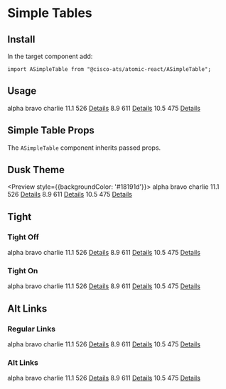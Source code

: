 

<Meta title="Components/Simple Tables" component={ASimpleTable} />

# Simple Tables

## Install

In the target component add:

```
import ASimpleTable from "@cisco-ats/atomic-react/ASimpleTable";
```

## Usage

<Preview>
  <Story name="usage-1">
    <AApp>
      <ASimpleTable striped tight>
        <thead>
          <tr>
            <th className="text-capitalize">alpha</th>
            <th className="text-capitalize text-align-center">bravo</th>
            <th className="text-capitalize text-align-center">charlie</th>
          </tr>
        </thead>
        <tbody>
          <tr>
            <td>11.1</td>
            <td className="text-align-center">526</td>
            <td className="text-align-right"><a href="/" target="_blank">Details</a></td>
          </tr>
          <tr>
            <td>8.9</td>
            <td className="text-align-center">611</td>
            <td className="text-align-right"><a href="/" target="_blank">Details</a></td>
          </tr>
          <tr>
            <td>10.5</td>
            <td className="text-align-center">475</td>
            <td className="text-align-right"><a href="/" target="_blank">Details</a></td>
          </tr>
        </tbody>
      </ASimpleTable>
    </AApp>
  </Story>
</Preview>

## Simple Table Props

The `ASimpleTable` component inherits passed props.

<Props of={ASimpleTable} />

## Dusk Theme

<Preview style={{backgroundColor: '#18191d'}}>
  <Story name="dusk-1">
    <AApp defaultTheme="dusk">
      <ASimpleTable striped tight>
        <thead>
          <tr>
            <th className="text-capitalize">alpha</th>
            <th className="text-capitalize text-align-center">bravo</th>
            <th className="text-capitalize text-align-center">charlie</th>
          </tr>
        </thead>
        <tbody>
          <tr>
            <td>11.1</td>
            <td className="text-align-center">526</td>
            <td className="text-align-right"><a href="/" target="_blank">Details</a></td>
          </tr>
          <tr>
            <td>8.9</td>
            <td className="text-align-center">611</td>
            <td className="text-align-right"><a href="/" target="_blank">Details</a></td>
          </tr>
          <tr>
            <td>10.5</td>
            <td className="text-align-center">475</td>
            <td className="text-align-right"><a href="/" target="_blank">Details</a></td>
          </tr>
        </tbody>
      </ASimpleTable>
    </AApp>
  </Story>
</Preview>

## Tight

<Preview>
  <Story name="tight-1">
    <AApp>
      <div className="pr-4">
        <h3>Tight Off</h3>
        <ASimpleTable>
          <thead>
            <tr>
              <th className="text-capitalize">alpha</th>
              <th className="text-capitalize text-align-center">bravo</th>
              <th className="text-capitalize text-align-center">charlie</th>
            </tr>
          </thead>
          <tbody>
            <tr>
              <td>11.1</td>
              <td className="text-align-center">526</td>
              <td className="text-align-right"><a href="/" target="_blank">Details</a></td>
            </tr>
            <tr>
              <td>8.9</td>
              <td className="text-align-center">611</td>
              <td className="text-align-right"><a href="/" target="_blank">Details</a></td>
            </tr>
            <tr>
              <td>10.5</td>
              <td className="text-align-center">475</td>
              <td className="text-align-right"><a href="/" target="_blank">Details</a></td>
            </tr>
          </tbody>
        </ASimpleTable>
      </div>
    </AApp>
  </Story>
  <Story name="tight-2">
    <AApp>
      <h3>Tight On</h3>
      <ASimpleTable tight>
        <thead>
          <tr>
            <th className="text-capitalize">alpha</th>
            <th className="text-capitalize text-align-center">bravo</th>
            <th className="text-capitalize text-align-center">charlie</th>
          </tr>
        </thead>
        <tbody>
          <tr>
            <td>11.1</td>
            <td className="text-align-center">526</td>
            <td className="text-align-right"><a href="/" target="_blank">Details</a></td>
          </tr>
          <tr>
            <td>8.9</td>
            <td className="text-align-center">611</td>
            <td className="text-align-right"><a href="/" target="_blank">Details</a></td>
          </tr>
          <tr>
            <td>10.5</td>
            <td className="text-align-center">475</td>
            <td className="text-align-right"><a href="/" target="_blank">Details</a></td>
          </tr>
        </tbody>
      </ASimpleTable>
    </AApp>
  </Story>
</Preview>

## Alt Links

<Preview>
  <Story name="alt-links-1">
    <AApp>
      <div className="pr-4">
        <h3>Regular Links</h3>
        <ASimpleTable>
          <thead>
            <tr>
              <th className="text-capitalize">alpha</th>
              <th className="text-capitalize text-align-center">bravo</th>
              <th className="text-capitalize text-align-center">charlie</th>
            </tr>
          </thead>
          <tbody>
            <tr>
              <td>11.1</td>
              <td className="text-align-center">526</td>
              <td className="text-align-right"><a href="/" target="_blank">Details</a></td>
            </tr>
            <tr>
              <td>8.9</td>
              <td className="text-align-center">611</td>
              <td className="text-align-right"><a href="/" target="_blank">Details</a></td>
            </tr>
            <tr>
              <td>10.5</td>
              <td className="text-align-center">475</td>
              <td className="text-align-right"><a href="/" target="_blank">Details</a></td>
            </tr>
          </tbody>
        </ASimpleTable>
      </div>
    </AApp>
  </Story>
  <Story name="alt-links-2">
    <AApp>
      <h3>Alt Links</h3>
      <ASimpleTable altLinks>
        <thead>
          <tr>
            <th className="text-capitalize">alpha</th>
            <th className="text-capitalize text-align-center">bravo</th>
            <th className="text-capitalize text-align-center">charlie</th>
          </tr>
        </thead>
        <tbody>
          <tr>
            <td>11.1</td>
            <td className="text-align-center">526</td>
            <td className="text-align-right"><a href="/" target="_blank">Details</a></td>
          </tr>
          <tr>
            <td>8.9</td>
            <td className="text-align-center">611</td>
            <td className="text-align-right"><a href="/" target="_blank">Details</a></td>
          </tr>
          <tr>
            <td>10.5</td>
            <td className="text-align-center">475</td>
            <td className="text-align-right"><a href="/" target="_blank">Details</a></td>
          </tr>
        </tbody>
      </ASimpleTable>
    </AApp>
  </Story>
</Preview>
